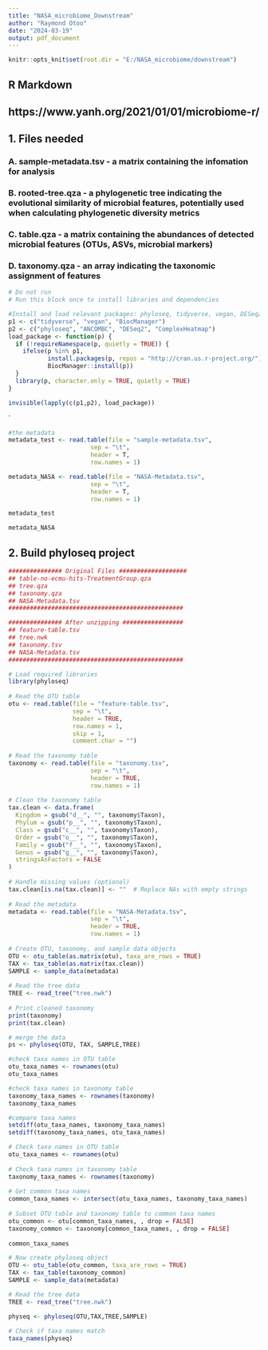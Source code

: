 ---
title: "NASA_microbiome_Downstream"
author: "Raymond Otoo"
date: "2024-03-19"
output: pdf_document
---

```{r setup, include=FALSE}
knitr::opts_knit$set(root.dir = "E:/NASA_microbiome/downstream")
```

## R Markdown
## https://www.yanh.org/2021/01/01/microbiome-r/



## 1. Files needed
### A. sample-metadata.tsv - a matrix containing the infomation for analysis
### B. rooted-tree.qza - a phylogenetic tree indicating the evolutional similarity of microbial features, potentially used when calculating phylogenetic diversity metrics
### C. table.qza -  a matrix containing the abundances of detected microbial features (OTUs, ASVs, microbial markers)
### D. taxonomy.qza - an array indicating the taxonomic assignment of features
```{r}
# Do not run
# Run this block once to install libraries and dependencies

#Install and load relevant packages: phyloseq, tidyverse, vegan, DESeq2 , ANCOMBC, ComplexHeatmap. The following code are solely written in R. Now you can open the Rstudio and repeat it.
p1 <- c("tidyverse", "vegan", "BiocManager")
p2 <- c("phyloseq", "ANCOMBC", "DESeq2", "ComplexHeatmap")
load_package <- function(p) {
  if (!requireNamespace(p, quietly = TRUE)) {
    ifelse(p %in% p1, 
           install.packages(p, repos = "http://cran.us.r-project.org/"), 
           BiocManager::install(p))
  }
  library(p, character.only = TRUE, quietly = TRUE)
}

invisible(lapply(c(p1,p2), load_package))
```
`
```{r}


#the metadata
metadata_test <- read.table(file = "sample-metadata.tsv", 
                       sep = "\t", 
                       header = T, 
                       row.names = 1)

metadata_NASA <- read.table(file = "NASA-Metadata.tsv", 
                       sep = "\t", 
                       header = T, 
                       row.names = 1)

metadata_test

metadata_NASA

```




## 2. Build phyloseq project
```{r}

############### Original Files ###################
## table-no-ecmu-hits-TreatmentGroup.qza
## tree.qza
## taxonomy.qza
## NASA-Metadata.tsv
#################################################

############### After unzipping #################
## feature-table.tsv
## tree.nwk
## taxonomy.tsv
## NASA-Metadata.tsv
#################################################

# Load required libraries
library(phyloseq)
 
# Read the OTU table
otu <- read.table(file = "feature-table.tsv", 
                  sep = "\t", 
                  header = TRUE, 
                  row.names = 1, 
                  skip = 1, 
                  comment.char = "")
 
# Read the taxonomy table
taxonomy <- read.table(file = "taxonomy.tsv", 
                       sep = "\t", 
                       header = TRUE,
                       row.names = 1)
 
# Clean the taxonomy table
tax.clean <- data.frame(
  Kingdom = gsub("d__", "", taxonomy$Taxon),
  Phylum = gsub("p__", "", taxonomy$Taxon),
  Class = gsub("c__", "", taxonomy$Taxon),
  Order = gsub("o__", "", taxonomy$Taxon),
  Family = gsub("f__", "", taxonomy$Taxon),
  Genus = gsub("g__", "", taxonomy$Taxon),
  stringsAsFactors = FALSE
)
 
# Handle missing values (optional)
tax.clean[is.na(tax.clean)] <- ""  # Replace NAs with empty strings
 
# Read the metadata
metadata <- read.table(file = "NASA-Metadata.tsv", 
                       sep = "\t", 
                       header = TRUE, 
                       row.names = 1)
 
# Create OTU, taxonomy, and sample data objects
OTU <- otu_table(as.matrix(otu), taxa_are_rows = TRUE)
TAX <- tax_table(as.matrix(tax.clean))
SAMPLE <- sample_data(metadata)
 
# Read the tree data
TREE <- read_tree("tree.nwk")
 
# Print cleaned taxonomy
print(taxonomy)
print(tax.clean)

# merge the data
ps <- phyloseq(OTU, TAX, SAMPLE,TREE)

```
```{r}
#check taxa names in OTU table
otu_taxa_names <- rownames(otu)
otu_taxa_names
```

```{r}
#check taxa names in taxonomy table
taxonomy_taxa_names <- rownames(taxonomy)
taxonomy_taxa_names

```

```{r}
#compare taxa names 
setdiff(otu_taxa_names, taxonomy_taxa_names)
setdiff(taxonomy_taxa_names, otu_taxa_names)
```
```{r}
# Check taxa names in OTU table
otu_taxa_names <- rownames(otu)
 
# Check taxa names in taxonomy table
taxonomy_taxa_names <- rownames(taxonomy)
 
# Get common taxa names
common_taxa_names <- intersect(otu_taxa_names, taxonomy_taxa_names)
 
# Subset OTU table and taxonomy table to common taxa names
otu_common <- otu[common_taxa_names, , drop = FALSE]
taxonomy_common <- taxonomy[common_taxa_names, , drop = FALSE]
 
common_taxa_names

# Now create phyloseq object
OTU <- otu_table(otu_common, taxa_are_rows = TRUE)
TAX <- tax_table(taxonomy_common)
SAMPLE <- sample_data(metadata)

# Read the tree data
TREE <- read_tree("tree.nwk")

physeq <- phyloseq(OTU,TAX,TREE,SAMPLE)
 
# Check if taxa names match
taxa_names(physeq)
```






